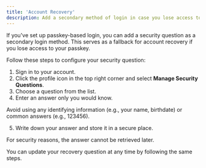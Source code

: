 ```yaml
---
title: 'Account Recovery'
description: Add a secondary method of login in case you lose access to your account or change devices.
---
```


If you've set up passkey-based login, you can add a security question as a secondary login method. This serves as a fallback for account recovery if you lose access to your passkey.

Follow these steps to configure your security question:

1. Sign in to your account.
2. Click the profile icon in the top right corner and select **Manage Security Questions**.
3. Choose a question from the list.
4. Enter an answer only you would know.

<Tip>
Avoid using any identifying information (e.g., your name, birthdate) or common answers (e.g., 123456).
</Tip>

5. Write down your answer and store it in a secure place.

<Warning>
For security reasons, the answer cannot be retrieved later.
</Warning>

You can update your recovery question at any time by following the same steps.
